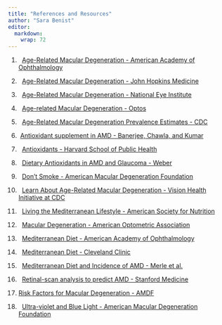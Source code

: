 ```yaml
---
title: "References and Resources"
author: "Sara Benist"
editor: 
  markdown: 
    wrap: 72
---
```


1.    [Age-Related Macular Degeneration - American Academy of
    Ophthalmology](https://www.aao.org/eye-health/diseases/amd-macular-degeneration)

2.    [Age-Related Macular Degeneration - John Hopkins
    Medicine](https://www.hopkinsmedicine.org/health/conditions-and-diseases/agerelated-macular-degeneration-amd)

3.    [Age-Related Macular Degeneration - National Eye
    Institute](https://www.nei.nih.gov/learn-about-eye-health/eye-conditions-and-diseases/age-related-macular-degeneration#:~:text=Age%2Drelated%20macular%20degeneration%20(AMD)%20is%20an%20eye%20disease,the%20back%20of%20the%20eye)

4.    [Age-related Macular Degeneration -
    Optos](https://www.optos.com/recognizing-pathology/case-studies/age-related-macular-degeneration4/)

5.    [Age-Related Macular Degeneration Prevalence Estimates -
    CDC](https://www.cdc.gov/visionhealth/vehss/estimates/amd-prevalence.html)

6.   [Antioxidant supplement in AMD - Banerjee, Chawla, and
    Kumar](https://www.ncbi.nlm.nih.gov/pmc/articles/PMC8404659/)

7.    [Antioxidants - Harvard School of Public
    Health](https://www.hsph.harvard.edu/nutritionsource/antioxidants/#antioxidants%20in%20food)

8.    [Dietary Antioxidants in AMD and Glaucoma -
    Weber](https://www.ncbi.nlm.nih.gov/pmc/articles/PMC8614766/)

9.    [Don't Smoke - American Macular Degeneration
    Foundation](https://www.macular.org/about-macular-degeneration/risk-factors/smoking)

10.   [Learn About Age-Related Macular Degeneration - Vision Health
    Initiative at
    CDC](https://www.cdc.gov/visionhealth/resources/features/macular-degeneration.html)

11.   [Living the Mediterranean Lifestyle - American Society for
    Nutrition](https://nutrition.org/living-mediterranean-lifestyle/)

12.   [Macular Degeneration - American Optometric
    Association](https://www.aoa.org/healthy-eyes/eye-and-vision-conditions/macular-degeneration?sso=y)

13.   [Mediterranean Diet - American Academy of
    Ophthalmology](https://www.aao.org/eye-health/news/mediterranean-diet-healthy-eating-healthier-eyes)

14.   [Mediterranean Diet - Cleveland
    Clinic](https://my.clevelandclinic.org/health/articles/16037-mediterranean-diet)

15.   [Mediterranean Diet and Incidence of AMD - Merle et
    al.](https://pubmed.ncbi.nlm.nih.gov/30114418/)

16.   [Retinal-scan analysis to predict AMD - Stanford
    Medicine](https://med.stanford.edu/news/all-news/2014/11/retinal-scan-analysis-can-predict-advance-of-macular-degeneratio.html)

17.  [Risk Factors for Macular Degeneration -
    AMDF](https://www.macular.org/about-macular-degeneration/risk-factors)

18.   [Ultra-violet and Blue Light - American Macular Degeneration
    Foundation](https://www.macular.org/about-macular-degeneration/risk-factors/ultra-violet-and-blue-light)
